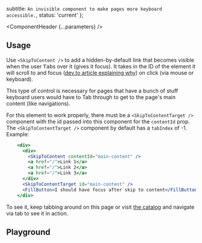 


  subtitle: `An invisible component to make pages more keyboard accessible.`,
  status: 'current'
};

<Meta of={SkipToContentStories} />

<ComponentHeader {...parameters} />

## Usage

Use `<SkipToContent />` to add a hidden-by-default link that becomes visible when the user <kbd>Tab</kbd>s over it (gives it focus).
It takes in the ID of the element it will scroll to and focus ([dev.to article explaining why](https://dev.to/robdodson/managing-focus-64l)) on click (via mouse or keyboard).

This type of control is necessary for pages that have a bunch of stuff keyboard users would have to Tab through to get
to the page's main content (like navigations).

For this element to work properly, there must be a `<SkipToContentTarget />` component with the id passed into this component for the `contentId` prop. The `<SkipToContentTarget />` component by default has a `tabIndex` of -1.
Example:
```jsx
    <div>
      <div>
        <SkipToContent contentId="main-content" />
        <a href="/">Link 1</a>
        <a href="/">Link 2</a>
        <a href="/">Link 3</a>
      </div>
      <SkipToContentTarget id="main-content" />
      <FillButton>I should have focus after skip to content</FillButton>
    </div>
```
To see it, keep tabbing around on this page or visit [the catalog](https://www.codecademy.com/catalog/language/javascript) and navigate via tab to see it in action.

## Playground

<Canvas sourceState="shown">
  <Story of={SkipToContentStories.Default} />
</Canvas>

<Controls />
